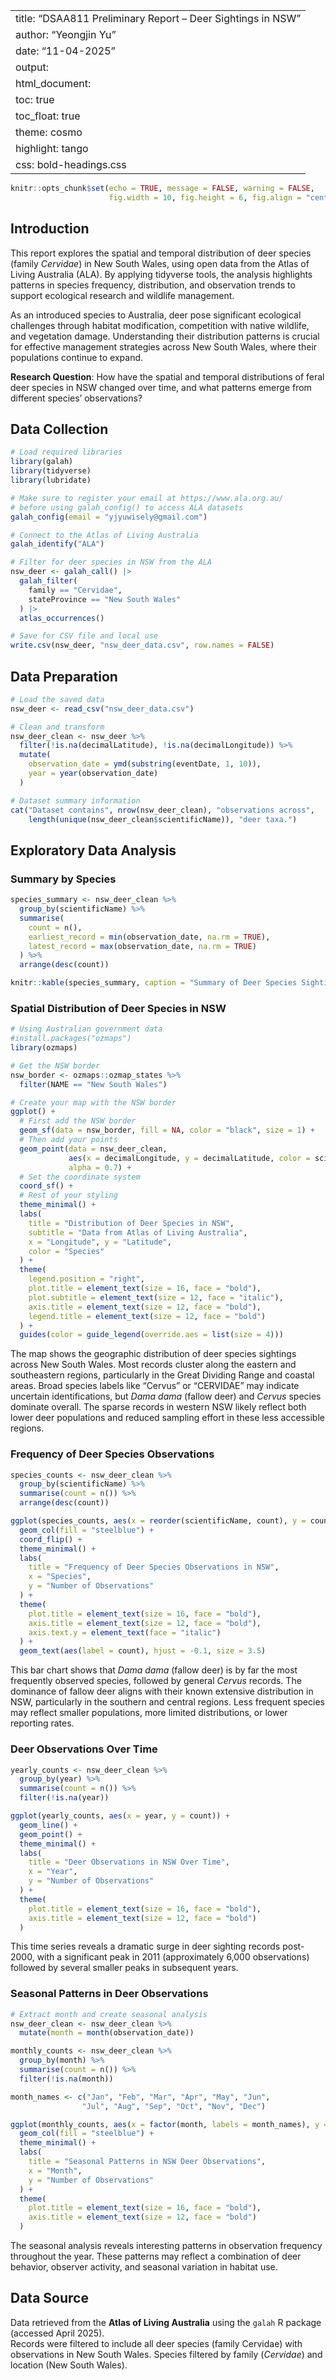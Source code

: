 
---
title: "DSAA811 Preliminary Report – Deer Sightings in NSW"
author: "Yeongjin Yu"
date: "11-04-2025"
output: 
  html_document:
    toc: true
    toc_float: true
    theme: cosmo
    highlight: tango
    css: bold-headings.css
---

```r
knitr::opts_chunk$set(echo = TRUE, message = FALSE, warning = FALSE, 
                      fig.width = 10, fig.height = 6, fig.align = "center")
```

## Introduction

This report explores the spatial and temporal distribution of deer species (family *Cervidae*) in New South Wales, using open data from the Atlas of Living Australia (ALA). By applying tidyverse tools, the analysis highlights patterns in species frequency, distribution, and observation trends to support ecological research and wildlife management.

As an introduced species to Australia, deer pose significant ecological challenges through habitat modification, competition with native wildlife, and vegetation damage. Understanding their distribution patterns is crucial for effective management strategies across New South Wales, where their populations continue to expand.

**Research Question**: How have the spatial and temporal distributions of feral deer species in NSW changed over time, and what patterns emerge from different species' observations?

## Data Collection

```r
# Load required libraries
library(galah)
library(tidyverse)
library(lubridate)

# Make sure to register your email at https://www.ala.org.au/
# before using galah_config() to access ALA datasets
galah_config(email = "yjyuwisely@gmail.com")

# Connect to the Atlas of Living Australia  
galah_identify("ALA")  

# Filter for deer species in NSW from the ALA
nsw_deer <- galah_call() |>
  galah_filter(
    family == "Cervidae",
    stateProvince == "New South Wales"
  ) |>
  atlas_occurrences()

# Save for CSV file and local use
write.csv(nsw_deer, "nsw_deer_data.csv", row.names = FALSE)
```

## Data Preparation

```r
# Load the saved data
nsw_deer <- read_csv("nsw_deer_data.csv")

# Clean and transform
nsw_deer_clean <- nsw_deer %>%
  filter(!is.na(decimalLatitude), !is.na(decimalLongitude)) %>%
  mutate(
    observation_date = ymd(substring(eventDate, 1, 10)),
    year = year(observation_date)
  )

# Dataset summary information
cat("Dataset contains", nrow(nsw_deer_clean), "observations across", 
    length(unique(nsw_deer_clean$scientificName)), "deer taxa.")
```

## Exploratory Data Analysis

### Summary by Species

```r
species_summary <- nsw_deer_clean %>%
  group_by(scientificName) %>%
  summarise(
    count = n(),
    earliest_record = min(observation_date, na.rm = TRUE),
    latest_record = max(observation_date, na.rm = TRUE)
  ) %>%
  arrange(desc(count))

knitr::kable(species_summary, caption = "Summary of Deer Species Sightings")
```

### Spatial Distribution of Deer Species in NSW

```r
# Using Australian government data  
#install.packages("ozmaps")  
library(ozmaps)  

# Get the NSW border  
nsw_border <- ozmaps::ozmap_states %>%  
  filter(NAME == "New South Wales")  

# Create your map with the NSW border  
ggplot() +  
  # First add the NSW border  
  geom_sf(data = nsw_border, fill = NA, color = "black", size = 1) +  
  # Then add your points  
  geom_point(data = nsw_deer_clean,   
             aes(x = decimalLongitude, y = decimalLatitude, color = scientificName),  
             alpha = 0.7) +  
  # Set the coordinate system  
  coord_sf() +  
  # Rest of your styling  
  theme_minimal() +  
  labs(  
    title = "Distribution of Deer Species in NSW",  
    subtitle = "Data from Atlas of Living Australia",  
    x = "Longitude", y = "Latitude",  
    color = "Species"  
  ) +  
  theme(  
    legend.position = "right",  
    plot.title = element_text(size = 16, face = "bold"),  
    plot.subtitle = element_text(size = 12, face = "italic"),  
    axis.title = element_text(size = 12, face = "bold"),  
    legend.title = element_text(size = 12, face = "bold")  
  ) +  
  guides(color = guide_legend(override.aes = list(size = 4))) 

```

The map shows the geographic distribution of deer species sightings across New South Wales. Most records cluster along the eastern and southeastern regions, particularly in the Great Dividing Range and coastal areas. Broad species labels like "Cervus" or "CERVIDAE" may indicate uncertain identifications, but *Dama dama* (fallow deer) and *Cervus* species dominate overall. The sparse records in western NSW likely reflect both lower deer populations and reduced sampling effort in these less accessible regions.

### Frequency of Deer Species Observations

```r
species_counts <- nsw_deer_clean %>%
  group_by(scientificName) %>%
  summarise(count = n()) %>%
  arrange(desc(count))

ggplot(species_counts, aes(x = reorder(scientificName, count), y = count)) +
  geom_col(fill = "steelblue") +
  coord_flip() +
  theme_minimal() +
  labs(
    title = "Frequency of Deer Species Observations in NSW",
    x = "Species",
    y = "Number of Observations"
  ) +
  theme(
    plot.title = element_text(size = 16, face = "bold"),
    axis.title = element_text(size = 12, face = "bold"),
    axis.text.y = element_text(face = "italic")
  ) +
  geom_text(aes(label = count), hjust = -0.1, size = 3.5)
```

This bar chart shows that *Dama dama* (fallow deer) is by far the most frequently observed species, followed by general *Cervus* records. The dominance of fallow deer aligns with their known extensive distribution in NSW, particularly in the southern and central regions. Less frequent species may reflect smaller populations, more limited distributions, or lower reporting rates. 

### Deer Observations Over Time

```r
yearly_counts <- nsw_deer_clean %>%
  group_by(year) %>%
  summarise(count = n()) %>%
  filter(!is.na(year))

ggplot(yearly_counts, aes(x = year, y = count)) +
  geom_line() +
  geom_point() +
  theme_minimal() +
  labs(
    title = "Deer Observations in NSW Over Time",
    x = "Year",
    y = "Number of Observations"
  ) +
  theme(
    plot.title = element_text(size = 16, face = "bold"),
    axis.title = element_text(size = 12, face = "bold")
  )
```

This time series reveals a dramatic surge in deer sighting records post-2000, with a significant peak in 2011 (approximately 6,000 observations) followed by several smaller peaks in subsequent years. 

### Seasonal Patterns in Deer Observations

```r
# Extract month and create seasonal analysis
nsw_deer_clean <- nsw_deer_clean %>%
  mutate(month = month(observation_date))

monthly_counts <- nsw_deer_clean %>%
  group_by(month) %>%
  summarise(count = n()) %>%
  filter(!is.na(month))

month_names <- c("Jan", "Feb", "Mar", "Apr", "May", "Jun", 
                "Jul", "Aug", "Sep", "Oct", "Nov", "Dec")

ggplot(monthly_counts, aes(x = factor(month, labels = month_names), y = count)) +
  geom_col(fill = "steelblue") +
  theme_minimal() +
  labs(
    title = "Seasonal Patterns in NSW Deer Observations",
    x = "Month",
    y = "Number of Observations"
  ) +
  theme(
    plot.title = element_text(size = 16, face = "bold"),
    axis.title = element_text(size = 12, face = "bold")
  )
```

The seasonal analysis reveals interesting patterns in observation frequency throughout the year. These patterns may reflect a combination of deer behavior, observer activity, and seasonal variation in habitat use. 


## Data Source

Data retrieved from the **Atlas of Living Australia** using the `galah` R package (accessed April 2025).  
Records were filtered to include all deer species (family Cervidae) with observations in New South Wales.
Species filtered by family (*Cervidae*) and location (New South Wales).
